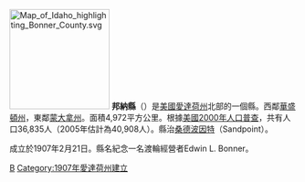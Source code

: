 [[File:Map_of_Idaho_highlighting_Bonner_County.svg|175px]]
'''邦納縣'''（{{lang-en|Bonner County}}）是[[美國|美國]][[愛達荷州|愛達荷州]]北部的一個縣。西鄰[[華盛頓州|華盛頓州]]，東鄰[[蒙大拿州|蒙大拿州]]。面積4,972平方公里。根據[[美國2000年人口普查|美國2000年人口普查]]，共有人口36,835人（2005年估計為40,908人）。縣治[[桑德波因特_(爱达荷州)|桑德波因特]]（Sandpoint）。

成立於1907年2月21日。縣名紀念一名渡輪經營者Edwin L. Bonner。

{{爱达荷州}}
{{邦納縣 (愛達荷州)}}

[[Category:愛達荷州行政區劃|B]]
[[Category:1907年愛達荷州建立|Category:1907年愛達荷州建立]]